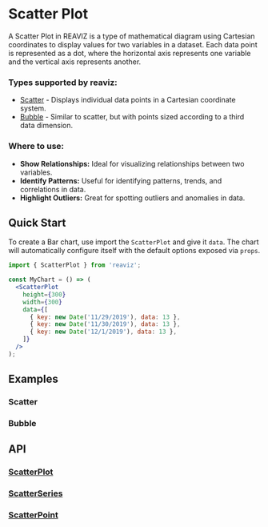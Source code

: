 
<Meta of={ScatterPlotLinearStory} />

# Scatter Plot

A Scatter Plot in REAVIZ is a type of mathematical diagram using Cartesian coordinates to display values for two variables in a dataset. 
Each data point is represented as a dot, where the horizontal axis represents one variable and the vertical axis represents another.

### Types supported by reaviz:

- [Scatter](/docs/charts/scatter-plot#scatter) - Displays individual data points in a Cartesian coordinate system.
- [Bubble](/docs/charts/scatter-plot#bubble) - Similar to scatter, but with points sized according to a third data dimension.

### Where to use:

- **Show Relationships:** Ideal for visualizing relationships between two variables.
- **Identify Patterns:** Useful for identifying patterns, trends, and correlations in data.
- **Highlight Outliers:** Great for spotting outliers and anomalies in data.


## Quick Start
To create a Bar chart, use import the `ScatterPlot` and give it `data`. The chart
will automatically configure itself with the default options exposed via `props`.

```jsx
import { ScatterPlot } from 'reaviz';

const MyChart = () => (
  <ScatterPlot
    height={300}
    width={300}
    data={[
      { key: new Date('11/29/2019'), data: 13 },
      { key: new Date('11/30/2019'), data: 13 },
      { key: new Date('12/1/2019'), data: 13 },
    ]}
  />
);
```

## Examples

### Scatter
<ToggleCanvas of={ScatterPlotLinearStory.Simple} storybook="charts-scatter-plot-linear--simple" />

### Bubble
<ToggleCanvas of={ScatterPlotLinearStory.Bubble} storybook="charts-scatter-plot-linear--bubble" />

## API
### [ScatterPlot](https://github.com/reaviz/reaviz/blob/master/src/ScatterPlot/ScatterPlot.tsx)
<PropsTable name="ScatterPlot" />

### [ScatterSeries](https://github.com/reaviz/reaviz/blob/master/src/ScatterPlot/ScatterSeries/ScatterSeries.tsx)
<PropsTable name="ScatterSeries" />

### [ScatterPoint](https://github.com/reaviz/reaviz/blob/master/src/ScatterPlot/ScatterSeries/ScatterPoint.tsx)
<PropsTable name="ScatterPoint" />
